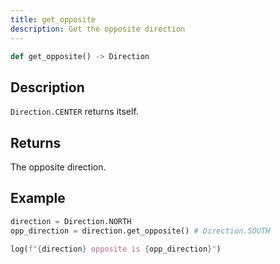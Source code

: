```yaml
---
title: get_opposite
description: Get the opposite direction
---
```


```py
def get_opposite() -> Direction
```

## Description

`Direction.CENTER` returns itself.

## Returns

The opposite direction.

## Example

```py
direction = Direction.NORTH
opp_direction = direction.get_opposite() # Direction.SOUTH

log(f"{direction} opposite is {opp_direction}")
```
